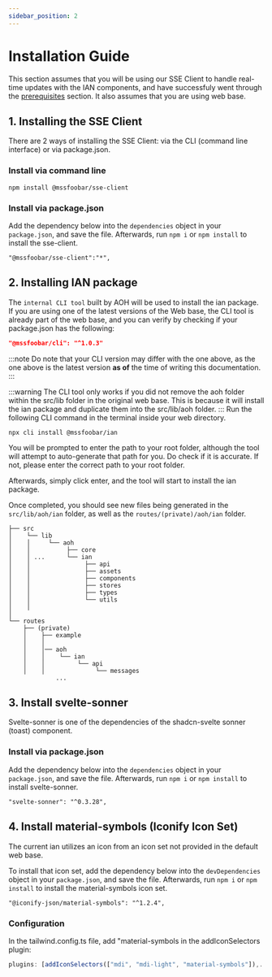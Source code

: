 ```yaml
---
sidebar_position: 2
---
```


# Installation Guide
This section assumes that you will be using our SSE Client to handle real-time updates with the IAN components, and have successfuly went through the [prerequisites](./pre-requisites.mdx) section. It also assumes that you are using web base.

## 1. Installing the SSE Client
There are 2 ways of installing the SSE Client: via the CLI (command line interface) or via package.json.

### Install via command line

```
npm install @mssfoobar/sse-client
```

### Install via package.json
Add the dependency below into the `dependencies` object in your `package.json`, and save the file. Afterwards, run `npm i` or `npm install` to install the sse-client.
```npm title="package.json"
"@mssfoobar/sse-client":"*",
```

## 2. Installing IAN package
The `internal CLI tool` built by AOH will be used to install the ian package. If you are using one of the latest versions of the Web base, the CLI tool is already part of the web base, and you can verify by checking if your package.json has the following:
```package.json
"@mssfoobar/cli": "^1.0.3"
```

:::note
Do note that your CLI version may differ with the one above, as the one above is the latest version **as of** the time of writing this documentation.
:::

:::warning
The CLI tool only works if you did not remove the aoh folder within the src/lib folder in the original web base. This is because it will install the ian package and duplicate them into the src/lib/aoh folder.
:::
Run the following CLI command in the terminal inside your web directory.
```
npx cli install @mssfoobar/ian
```
You will be prompted to enter the path to your root folder, although the tool will attempt to auto-generate that path for you. Do check if it is accurate. If not, please enter the correct path to your root folder.

Afterwards, simply click enter, and the tool will start to install the ian package.

Once completed, you should see new files being generated in the `src/lib/aoh/ian` folder, as well as the `routes/(private)/aoh/ian` folder.

```
├── src
│    └── lib
│    │     └── aoh
│    │          ├── core
│    │ ...      └── ian
│    │               ├── api
│    │               ├── assets
│    │               ├── components
│    │               ├── stores
│    │               ├── types
│    │               └── utils
│    │
│
└── routes
    ├── (private)
    │    ├── example
    │    │
    │    │── aoh
    │    │    └── ian
    │    │         └── api
    │    │              └── messages
             ...
```

## 3. Install svelte-sonner
Svelte-sonner is one of the dependencies of the shadcn-svelte sonner (toast) component.
### Install via package.json
Add the dependency below into the `dependencies` object in your `package.json`, and save the file. Afterwards, run `npm i` or `npm install` to install svelte-sonner.
```npm
"svelte-sonner": "^0.3.28",
```

## 4. Install material-symbols (Iconify Icon Set)
The current ian utilizes an icon from an icon set not provided in the default web base.

To install that icon set, add the dependency below into the `devDependencies` object in your `package.json`, and save the file. Afterwards, run `npm i` or `npm install` to install the material-symbols icon set.
```npm
"@iconify-json/material-symbols": "^1.2.4",
```
### Configuration
In the tailwind.config.ts file, add "material-symbols in the addIconSelectors plugin:

```ts
plugins: [addIconSelectors(["mdi", "mdi-light", "material-symbols"]),...],
```
